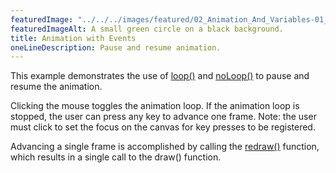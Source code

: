 ---
featuredImage: "../../../images/featured/02_Animation_And_Variables-01_Animation_With_Events-thumbnail.png"
featuredImageAlt: A small green circle on a black background.
title: Animation with Events
oneLineDescription: Pause and resume animation.
---

This example demonstrates the use of
<a href="https://p5js.org/reference/p5/loop">loop()</a>
and
<a href="https://p5js.org/reference/p5/noLoop">noLoop()</a>
to pause and resume the animation.

Clicking the mouse toggles the animation loop. If the animation
loop is stopped, the user can press any key to advance one frame.
Note: the user must click to set the focus on the canvas for
key presses to be registered.

Advancing a single frame is accomplished by calling the
<a href="https://p5js.org/reference/p5/redraw">redraw()</a>
function, which results in a single call to the draw() function.